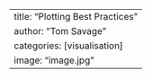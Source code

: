 ---
title: "Plotting Best Practices"
author: "Tom Savage"
categories: [visualisation]
image: "image.jpg"
---